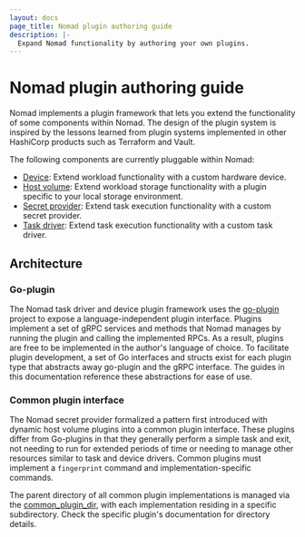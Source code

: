```yaml
---
layout: docs
page_title: Nomad plugin authoring guide
description: |-
  Expand Nomad functionality by authoring your own plugins.
---
```


# Nomad plugin authoring guide

Nomad implements a plugin framework that lets you extend the functionality of
some components within Nomad. The design of the plugin system is inspired by the
lessons learned from plugin systems implemented in other HashiCorp products such
as Terraform and Vault.

The following components are currently pluggable within Nomad:

- [Device](/nomad/plugins/author/device): Extend workload functionality with a
  custom hardware device.
- [Host volume](/nomad/plugins/author/host-volume): Extend workload storage
  functionality with a plugin specific to your local storage environment.
- [Secret provider](/nomad/plugins/author/secret-provider): Extend task
  execution functionality with a custom secret provider.
- [Task driver](/nomad/plugins/author/task-driver): Extend task execution
  functionality with a custom task driver.

## Architecture

### Go-plugin

The Nomad task driver and device plugin framework uses the [go-plugin][goplugin]
project to expose a language-independent plugin interface. Plugins implement a
set of gRPC services and methods that Nomad manages by running the plugin and
calling the implemented RPCs. As a result, plugins are free to be implemented
in the author's language of choice. To facilitate plugin development, a set of
Go interfaces and structs exist for each plugin type that abstracts away
go-plugin and the gRPC interface. The guides in this documentation reference
these abstractions for ease of use.

### Common plugin interface

The Nomad secret provider formalized a pattern first introduced with dynamic
host volume plugins into a common plugin interface. These plugins differ from
Go-plugins in that they generally perform a simple task and exit, not needing to
run for extended periods of time or needing to manage other resources similar to
task and device drivers. Common plugins must implement a `fingerprint` command
and implementation-specific commands.

The parent directory of all common plugin implementations is managed via the
[common_plugin_dir][common_plugin_dir], with each implementation residing in a
specific subdirectory. Check the specific plugin's documentation for directory details.

[goplugin]: https://github.com/hashicorp/go-plugin
[common_plugin_dir]: /nomad/docs/configuration/client#common_plugin_dir
[host_volume_plugin_dir]: /nomad/docs/configuration/client#host_volume_plugin_dir
